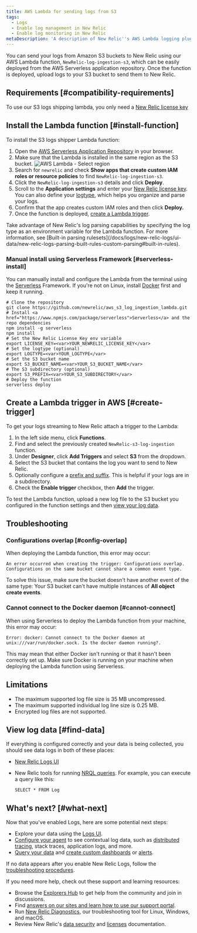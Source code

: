 ```yaml
---
title: AWS Lambda for sending logs from S3
tags:
  - Logs
  - Enable log management in New Relic
  - Enable log monitoring in New Relic
metaDescription: 'A description of New Relic''s AWS Lambda logging plugin, and how to enable it and configure it.'
---
```


You can send your logs from Amazon S3 buckets to New Relic using our AWS Lambda function, `NewRelic-log-ingestion-s3`, which can be easily deployed from the AWS Serverless application repository. Once the function is deployed, upload logs to your S3 bucket to send them to New Relic.

## Requirements [#compatibility-requirements]

To use our S3 logs shipping lambda, you only need a [New Relic license key](/docs/accounts/install-new-relic/account-setup/license-key)

## Install the Lambda function [#install-function]

To install the S3 logs shipper Lambda function:

1. Open the [AWS Serverless Application Repository](https://serverlessrepo.aws.amazon.com/applications) in your browser.
2. Make sure that the Lambda is installed in the same region as the S3 bucket.
   ![AWS Lambda - Select region](./images/aws-lambdaselect-region.png "AWS Lambda - Select region")
3. Search for `newrelic` and check **Show apps that create custom IAM roles or resource policies** to find `NewRelic-log-ingestion-s3`.
4. Click the `NewRelic-log-ingestion-s3` details and click **Deploy**.
5. Scroll to the **Application settings** and enter your [New Relic license key](/docs/accounts/install-new-relic/account-setup/license-key). You can also define your [logtype](https://docs.newrelic.co.jp/docs/logs/new-relic-logs/ui-data/new-relic-logs-parsing-built-rules-custom-parsing#logtype), which helps you organize and parse your logs.
6. Confirm that the app creates custom IAM roles and then click **Deploy.**
7. Once the function is deployed, [create a Lambda trigger](#create-trigger).

<Callout variant="tip">
  Take advantage of New Relic's log parsing capabilities by specifying the log type as an environment variable for the Lambda function. For more information, see [Built-in parsing rulesets](/docs/logs/new-relic-logs/ui-data/new-relic-logs-parsing-built-rules-custom-parsing#built-in-rules).
</Callout>

### Manual install using Serverless Framework [#serverless-install]

You can manually install and configure the Lambda from the terminal using the [Serverless](https://www.npmjs.com/package/serverless) Framework. If you're not on Linux, install [Docker](https://docs.docker.com/get-docker/) first and keep it running.

```
# Clone the repository
git clone https://github.com/newrelic/aws_s3_log_ingestion_lambda.git
# Install <a href="https://www.npmjs.com/package/serverless">Serverless</a> and the repo dependencies
npm install -g serverless
npm install
# Set the New Relic License Key env variable
export LICENSE_KEY=<var>YOUR_NEWRELIC_LICENSE_KEY</var>
# Set the logtype (optional)
export LOGTYPE=<var>YOUR_LOGTYPE</var>
# Set the S3 bucket name
export S3_BUCKET_NAME=<var>YOUR_S3_BUCKET_NAME</var>
# The S3 subdirectory (optional)
export S3_PREFIX=<var>YOUR_S3_SUBDIRECTORY</var>
# Deploy the function
serverless deploy
```

## Create a Lambda trigger in AWS [#create-trigger]

To get your logs streaming to New Relic attach a trigger to the Lambda:

1. In the left side menu, click **Functions**.
2. Find and select the previously created `NewRelic-s3-log-ingestion` function.
3. Under **Designer**, click **Add Triggers** and select **S3** from the dropdown.
4. Select the S3 bucket that contains the log you want to send to New Relic.
5. Optionally configure a [prefix and suffix](https://aws.amazon.com/blogs/compute/amazon-s3-adds-prefix-and-suffix-filters-for-lambda-function-triggering/). This is helpful if your logs are in a subdirectory.
6. Check the **Enable trigger** checkbox, then **Add** the trigger.

To test the Lambda function, upload a new log file to the S3 bucket you configured in the function settings and then [view your log data](#find-data).

## Troubleshooting

### Configurations overlap [#config-overlap]

When deploying the Lambda function, this error may occur:

```
An error occurred when creating the trigger: Configurations overlap. Configurations on the same bucket cannot share a common event type.
```

To solve this issue, make sure the bucket doesn't have another event of the same type: Your S3 bucket can't have multiple instances of **All object create events**.

### Cannot connect to the Docker daemon [#cannot-connect]

When using Serverless to deploy the Lambda function from your machine, this error may occur:

```
Error: docker: Cannot connect to the Docker daemon at unix:///var/run/docker.sock. Is the docker daemon running?.
```

This may mean that either Docker isn't running or that it hasn't been correctly set up. Make sure Docker is running on your machine when deploying the Lambda function using Serverless.

## Limitations

* The maximum supported log file size is 35 MB uncompressed.
* The maximum supported individual log line size is 0.25 MB.
* Encrypted log files are not supported.

## View log data [#find-data]

If everything is configured correctly and your data is being collected, you should see data logs in both of these places:

* [New Relic Logs UI](https://one.newrelic.com/launcher/logger.log-launcher)
* New Relic tools for running [NRQL queries](/docs/chart-builder/use-chart-builder/choose-data/use-advanced-nrql-mode-specify-data). For example, you can execute a query like this:

  ```
  SELECT * FROM Log
  ```

## What's next? [#what-next]

Now that you've enabled Logs, here are some potential next steps:

* Explore your data using the [Logs UI](/docs/explore-your-data-new-relic-logs-ui).
* [Configure your agent](/docs/logs/new-relic-logs/enable-logs-context/enable-logs-context-apm-agents) to see contextual log data, such as [distributed tracing](/docs/understand-dependencies/distributed-tracing/get-started/introduction-distributed-tracing), stack traces, application logs, and more.
* [Query your data](/docs/using-new-relic/data/understand-data/query-new-relic-data) and [create custom dashboards](/docs/dashboards/new-relic-one-dashboards/get-started/introduction-new-relic-one-dashboards) or [alerts](/docs/alerts/new-relic-alerts/configuring-alert-policies/create-edit-or-find-alert-policy).

If no data appears after you enable New Relic Logs, follow the [troubleshooting procedures](/docs/logs/new-relic-logs/troubleshooting/no-data-appears-logs).

If you need more help, check out these support and learning resources:

* Browse the [Explorers Hub](https://discuss.newrelic.com/) to get help from the community and join in discussions.
* Find [answers on our sites and learn how to use our support portal](/docs/using-new-relic/welcome-new-relic/get-started/find-help-use-support-portal).
* Run [New Relic Diagnostics](/docs/using-new-relic/cross-product-functions/troubleshooting/new-relic-diagnostics), our troubleshooting tool for Linux, Windows, and macOS.
* Review New Relic's [data security](/docs/security) and [licenses](/docs/licenses) documentation.
